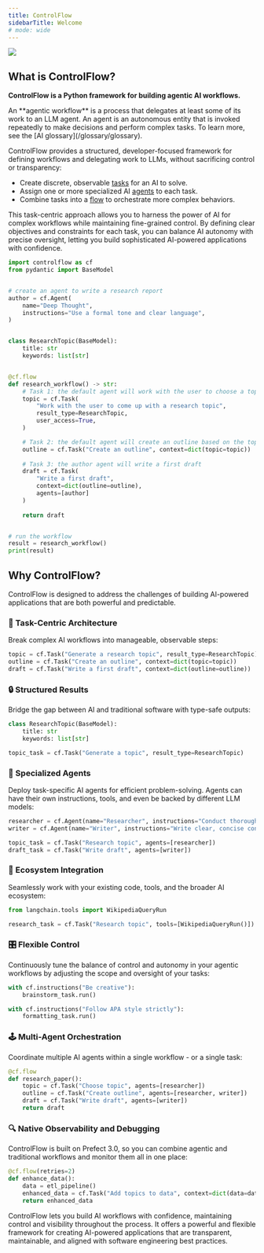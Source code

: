 ```yaml
---
title: ControlFlow
sidebarTitle: Welcome
# mode: wide
---
```


![](/assets/brand/controlflow_banner.png)

## What is ControlFlow?

**ControlFlow is a Python framework for building agentic AI workflows.**

<Note>
An **agentic workflow** is a process that delegates at least some of its work to an LLM agent. An agent is an autonomous entity that is invoked repeatedly to make decisions and perform complex tasks. To learn more, see the [AI glossary](/glossary/glossary).
</Note>


ControlFlow provides a structured, developer-focused framework for defining workflows and delegating work to LLMs, without sacrificing control or transparency:

- Create discrete, observable [tasks](/concepts/tasks) for an AI to solve.
- Assign one or more specialized AI [agents](/concepts/agents) to each task.
- Combine tasks into a [flow](/concepts/flows) to orchestrate more complex behaviors.

This task-centric approach allows you to harness the power of AI for complex workflows while maintaining fine-grained control. By defining clear objectives and constraints for each task, you can balance AI autonomy with precise oversight, letting you build sophisticated AI-powered applications with confidence.

```python
import controlflow as cf
from pydantic import BaseModel


# create an agent to write a research report
author = cf.Agent(
    name="Deep Thought",
    instructions="Use a formal tone and clear language",
)


class ResearchTopic(BaseModel):
    title: str
    keywords: list[str]


@cf.flow
def research_workflow() -> str:
    # Task 1: the default agent will work with the user to choose a topic
    topic = cf.Task(
        "Work with the user to come up with a research topic",
        result_type=ResearchTopic,
        user_access=True,
    )

    # Task 2: the default agent will create an outline based on the topic
    outline = cf.Task("Create an outline", context=dict(topic=topic))
    
    # Task 3: the author agent will write a first draft 
    draft = cf.Task(
        "Write a first draft", 
        context=dict(outline=outline),
        agents=[author]
    )
    
    return draft


# run the workflow
result = research_workflow()
print(result)
```


## Why ControlFlow?

ControlFlow is designed to address the challenges of building AI-powered applications that are both powerful and predictable.

### 🧩 Task-Centric Architecture

Break complex AI workflows into manageable, observable steps:

```python
topic = cf.Task("Generate a research topic", result_type=ResearchTopic)
outline = cf.Task("Create an outline", context=dict(topic=topic))
draft = cf.Task("Write a first draft", context=dict(outline=outline))
```

### 🔒 Structured Results

Bridge the gap between AI and traditional software with type-safe outputs:

```python
class ResearchTopic(BaseModel):
    title: str
    keywords: list[str]

topic_task = cf.Task("Generate a topic", result_type=ResearchTopic)
```

### 🤖 Specialized Agents

Deploy task-specific AI agents for efficient problem-solving. Agents can have their own instructions, tools, and even be backed by different LLM models:

```python
researcher = cf.Agent(name="Researcher", instructions="Conduct thorough research")
writer = cf.Agent(name="Writer", instructions="Write clear, concise content")

topic_task = cf.Task("Research topic", agents=[researcher])
draft_task = cf.Task("Write draft", agents=[writer])
```

### 🔗 Ecosystem Integration

Seamlessly work with your existing code, tools, and the broader AI ecosystem:

```python
from langchain.tools import WikipediaQueryRun

research_task = cf.Task("Research topic", tools=[WikipediaQueryRun()])
```

### 🎛️ Flexible Control

Continuously tune the balance of control and autonomy in your agentic workflows by adjusting the scope and oversight of your tasks:

```python
with cf.instructions("Be creative"):
    brainstorm_task.run()

with cf.instructions("Follow APA style strictly"):
    formatting_task.run()
```

### 🕹️ Multi-Agent Orchestration

Coordinate multiple AI agents within a single workflow - or a single task:

```python
@cf.flow
def research_paper():
    topic = cf.Task("Choose topic", agents=[researcher])
    outline = cf.Task("Create outline", agents=[researcher, writer])
    draft = cf.Task("Write draft", agents=[writer])
    return draft
```

### 🔍 Native Observability and Debugging

ControlFlow is built on Prefect 3.0, so you can combine agentic and traditional workflows and monitor them all in one place:

```python
@cf.flow(retries=2)
def enhance_data():
    data = etl_pipeline()
    enhanced_data = cf.Task("Add topics to data", context=dict(data=data))
    return enhanced_data
```

ControlFlow lets you build AI workflows with confidence, maintaining control and visibility throughout the process. It offers a powerful and flexible framework for creating AI-powered applications that are transparent, maintainable, and aligned with software engineering best practices.
